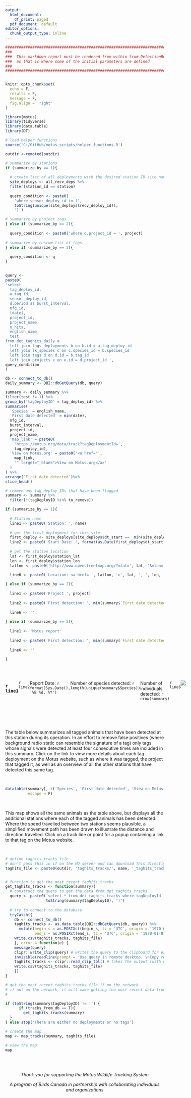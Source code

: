 ```yaml
---
output:
  html_document:
    df_print: paged
  pdf_document: default
editor_options:
  chunk_output_type: inline
---
```


```r

################################################################################
###
###  This markdown report must be rendered from within from DetectionReport.R
###  as that is where some of the initial parameters are defined
###
################################################################################


knitr::opts_chunk$set(
  echo = F,
  results = F,
  message = F,
  fig.align = 'right'
)

library(motus)
library(tidyverse)
library(data.table)
library(DT)

# load helper functions
source('C:/GitHub/motus_scripts/helper_functions.R')

outdir <-remoted(outdir)

```

```r

# summarize by stations
if (summarize_by == 1){
  
  # create list of all deployments with the desired station ID site name and project
  site_deploys <- all_recv_deps %>%
  filter(station_id == station)
  
  query_condition <- paste0(
    'where sensor_deploy_id in (',
    toString(unique(site_deploys$recv_deploy_id)),
    ')')

# summarize by project tags
} else if (summarize_by == 2){
 
  query_condition <- paste0('where d.project_id = ', project)
  
# summarize by custom list of tags
} else if (summarize_by == 3){
  
  query_condition <- q
}
  

query <-
paste0(
'select 
  tag_deploy_id, 
  a.tag_id, 
  sensor_deploy_id,
  d.period as burst_interval,
  mfg_id,
  [date],
  project_id,
  project_name,
  n_hits, 
  english_name, 
  test
from det_taghits_daily a
  left join tags_deployments b on b.id = a.tag_deploy_id
  left join lk_species c on c.species_id = b.species_id
  left join tags d on d.id = b.tag_id
  left join projects e on e.id = d.project_id ',
query_condition
)

db <- connect_to_db()
daily_summary <- DBI::dbGetQuery(db, query)

summary <- daily_summary %>%
filter(test != 1) %>%
group_by('tagDeployID' = tag_deploy_id) %>%
summarise(
  'Species' = english_name,
  'First date detected' = min(date),
  mfg_id,
  burst_interval,
  project_id,
  project_name,
  'map_link' = paste0(
    'https://motus.org/data/track?tagDeploymentId=',
    tag_deploy_id),
  'View on Motus.org' = paste0('<a href="',
    map_link,
    '" target="_blank">View on Motus.org</a>'
  )
) %>%
arrange(`First date detected`)%>%
slice_head()

# remove any tag_deploy_IDs that have been flagged
summary <- summary %>%
  filter(!(tagDeployID %in% to_remove))


```

```r

if (summarize_by == 1){
  
  # Station name
  line1 <- paste0('Station: ', name)
  
  # get the first deployment for this site
  first_deploy <- site_deploys[site_deploys$dt_start ==  min(site_deploys$dt_start), ]
  line2 <- paste0('Start Date: ', format(as.Date(first_deploy$dt_start), '%B %d, %Y'))
  
  # get the station location
  lat <- first_deploy$station_lat
  lon <- first_deploy$station_lon
  latlon <- paste0('http://www.openstreetmap.org/?mlat=', lat, '&mlon=', lon, '&zoom=7')
  
  line6 <- paste0('Location: <a href= ', latlon, '>', lat, ', ', lon, '</a>')

} else if (summarize_by == 2){
  
  line1 <- paste0('Project ', project)
  
  line2 <- paste0('First detection: ', min(summary$`First date detected`))
  
  line6 <- ''
  
} else if (summarize_by == 3){
  
  line1 <- 'Motus report'
  
  line2 <- paste0('First detection: ', min(summary$`First date detected`))
  
  line6 <- ''
  
}
```

<br>

::: {style="display: flex;"}
<div>

### `r line1`

`r line2`

Report Date: `r format(Sys.Date(), '%B %d, %Y')`

Number of species detected: `r length(unique(summary$Species))`

Number of individuals detected: `r nrow(summary)`

`r line6`

</div>

::: {style="margin-left: auto"}
![](C:/GitHub/detection_report/logo.png)
:::
:::

<br>

<br>

The table below summarizes all tagged animals that have been detected at this station during its operation. In an effort to remove false positives (where background radio static can resemble the signature of a tag) only tags whose signals were detected at least four consecutive times are included in this summary. Click on the link to view more details about each tag deployment on the Motus website, such as where it was tagged, the project that tagged it, as well as an overview of all the other stations that have detected this same tag.

<br>

```r
datatable(summary[, c('Species', 'First date detected', 'View on Motus.org')],
          escape = F)
```

<br>

This map shows all the same animals as the table above, but displays all the additional stations where each of the tagged animals has been detected. Where the speed travelled between two stations seems plausible, a simplified movement path has been drawn to illustrate the distance and direction travelled. Click on a track line or point for a popup containing a link to that tag on the Motus website.

<br>

```r
# define taghits_tracks file
# don't pass this in if on the HQ server and can download this directly from the db
taghits_file <- paste0(outdir, 'taghits_tracks/', name, '_taghits_tracks.csv')


# function to get the most recent taghits_tracks 
get_taghits_tracks <- function(summary){
  # construct the query to get the data from det_taghits_tracks
  query <- paste0('select * from det_taghits_tracks where tagDeployId in (',
                  toString(summary$tagDeployID), ')')  
  
  # try to connect to the database
  tryCatch({
    db <- connect_to_db()
    taghits_tracks <- as.data.table(DBI::dbGetQuery(db, query)) %>%
      mutate(begin_s = as.POSIXct(begin_s, tz = 'UTC', origin = '1970-01-01'),
             end_s = as.POSIXct(end_s, tz = 'UTC', origin = '1970-01-01'))
    write.csv(taghits_tracks, taghits_file)
    }, error = function(e) {
    message(query)
    clipr::write_clip(query) # writes the query to the clipboard for easy pasting into SSMS
    invisible(readline(prompt = 'Use query in remote desktop. \nCopy results with headers. \nPress enter when ready. '))
    taghits_tracks <- clipr::read_clip_tbl() # takes the output (with headers!) from the SQL query
    write.csv(taghits_tracks, taghits_file)
    })
}

# get the most recent taghits_tracks file if on the network 
# if not on the network, it will make getting the most recent data from the remote desktop easier
# 

if (toString(summary$tagDeployID) != '') {
      if (tracks_from_db == T){
        get_taghits_tracks(summary)
  }
} else stop('There are either no deployments or no tags')
```

```r
# create the map
map <- map_tracks(summary, taghits_file)

# view the map
map
```

<br> <br>

::: {style="text-align: center;"}
*Thank you for supporting the Motus Wildlife Tracking System*

*A program of Birds Canada in partnership with collaborating individuals and organizations*
:::

<br>
